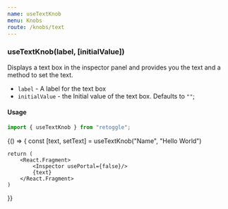 ```yaml
---
name: useTextKnob
menu: Knobs
route: /knobs/text
---
```



### useTextKnob(label, [initialValue])

Displays a text box in the inspector panel and provides you the text and a method to set the text.

- `label` - A label for the text box
- `initialValue` - the Initial value of the text box. Defaults to `""`;

#### Usage

```javascript
import { useTextKnob } from "retoggle";
```

<Playground>
{() => {
    const [text, setText] = useTextKnob("Name", "Hello World")

    return (
        <React.Fragment>
            <Inspector usePortal={false}/>
            {text}
        </React.Fragment>
    )

}}

</Playground>
